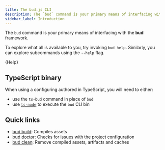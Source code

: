 ```yaml
---
title: The bud.js CLI
description: The `bud` command is your primary means of interfacing with the bud framework.
sidebar_label: Introduction
---
```



The `bud` command is your primary means of interfacing with the **bud** framework.

To explore what all is available to you, try invoking `bud help`. Similarly, you can explore subcommands using the `--help` flag.

<CodeBlock title="$ bud help">{Help}</CodeBlock>

## TypeScript binary

When using a configuring authored in TypeScript, you will need to either:

- use the `ts-bud` command in place of `bud`
- use [`ts-node`](https://www.npmjs.com/package/ts-node) to execute the `bud` CLI bin

## Quick links

- [bud build](/guides/cli/build): Compiles assets
- [bud doctor](/guides/cli/doctor): Checks for issues with the project configuration
- [bud clean](/guides/cli/clean): Remove compiled assets, artifacts and caches

